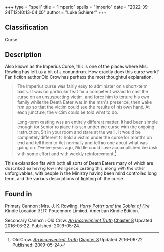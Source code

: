 +++
type = "spell"
title = "Imperio"
spells = "Imperio"
date = "2022-09-24T12:40:13-04:00"
author = "Luke Schierer"
+++

## Classification

Curse

## Description

Also known as the Imperius Curse, this is one of the places where Mrs. Rowling
has left us a bit of a conundrum.  How exactly does this curse work?  Fan
fiction author Old Crow has perhaps the most thoughtful explanation.

> The Imperius curse was fairly easy to administer on a short-term basis. It
> was no particular feat for a competent wizard to cast the curse on an
> unsuspecting victim, and force him to torture his own family while the Death
> Eater was in the man's presence, then wake him up so that the victim could see
> the results of his own hand. At each juncture, the victim could be told what
> to do.
> 
> Long-term casting was an entirely different matter. It had been simple
> enough for Senior to place his son under the curse with the ongoing
> instruction,  Sit in your room and stare at the wall . It would be completely
> different to hold a victim under the curse for months on end and tell them to
> Act normally and tell no one about what was going on. Twelve years ago, Riddle
> could have accomplished the task with some effort and with weekly
> reinforcement.[^220924-1]

This explanation fits with both all sorts of Death Eaters many of which are
described as having low intelligence casting this, along with the other
unforgivables, with people in the Ministry having been mind controlled long
term, and the various descriptions of fighting off the curse. 

## Found in

Primary Cannon
:   Mrs. J. K. Rowling. 
    _[Harry Potter and the Goblet of Fire](https://www.librarything.com/work/113/book/203684953)_
    Kindle Location 3217. Pottermore Limited. American Kindle Edition. 

Secondary Cannon
:   Old Crow.
    _[An Inconvenient Truth](https://www.fanfiction.net/s/5084287)_
    [Chapter 8](https://www.fanfiction.net/s/5084287/8/An-Inconvenient-Truth)
    Updated 2016-06-22. Published: 2009-05-24. 

[^220924-1]: Old Crow.
    _[An Inconvenient Truth](https://www.fanfiction.net/s/5084287)_
    [Chapter 8](https://www.fanfiction.net/s/5084287/8/An-Inconvenient-Truth)
    Updated 2016-06-22. Published: 2009-05-24. 
